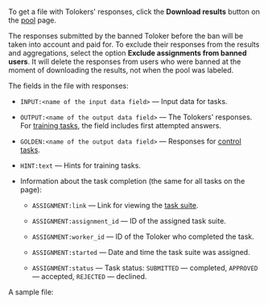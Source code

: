 To get a file with Tolokers' responses, click the **Download results** button on the [pool](/docs/glossary#pool) page.

<Note mode="restriction" title="Alert">

The responses submitted by the banned Toloker before the ban will be taken into account and paid for. To exclude their responses from the results and aggregations, select the option **Exclude assignments from banned users**. It will delete the responses from users who were banned at the moment of downloading the results, not when the pool was labeled.

</Note>

The fields in the file with responses:

- `INPUT:<name of the input data field>` — Input data for tasks.

- `OUTPUT:<name of the output data field>` — The Tolokers' responses. For [training tasks](/docs/glossary#training-task), the field includes first attempted answers.

- `GOLDEN:<name of the output data field>` — Responses for [control tasks](/docs/glossary#control-task).

- `HINT:text` — Hints for training tasks.

- Information about the task completion (the same for all tasks on the page):

    - `ASSIGNMENT:link` — Link for viewing the [task suite](/docs/glossary#task-suite).

    - `ASSIGNMENT:assignment_id` — ID of the assigned task suite.

    - `ASSIGNMENT:worker_id` — ID of the Toloker who completed the task.

    - `ASSIGNMENT:started` — Date and time the task suite was assigned.

    - `ASSIGNMENT:status` — Task status: `SUBMITTED` — completed, `APPROVED` — accepted, `REJECTED` — declined.

A sample file:

<Image width="700px" withBackground imageId="1675426532723" alt="" />
